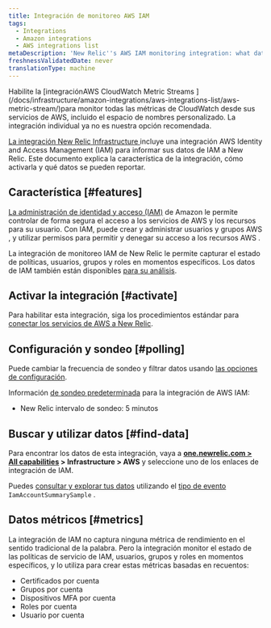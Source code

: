 ```yaml
---
title: Integración de monitoreo AWS IAM
tags:
  - Integrations
  - Amazon integrations
  - AWS integrations list
metaDescription: 'New Relic''s AWS IAM monitoring integration: what data it reports, and how to enable it.'
freshnessValidatedDate: never
translationType: machine
---
```


<Callout variant="important">
  Habilite la [integraciónAWS CloudWatch Metric Streams ](/docs/infrastructure/amazon-integrations/aws-integrations-list/aws-metric-stream/)para monitor todas las métricas de CloudWatch desde sus servicios de AWS, incluido el espacio de nombres personalizado. La integración individual ya no es nuestra opción recomendada.
</Callout>

[La integración New Relic Infrastructure ](/docs/infrastructure/integrations-getting-started/getting-started/introduction-infrastructure-integrations)incluye una integración AWS Identity and Access Management (IAM) para informar sus datos de IAM a New Relic. Este documento explica la característica de la integración, cómo activarla y qué datos se pueden reportar.

## Característica [#features]

[La administración de identidad y acceso (IAM)](https://aws.amazon.com/iam/) de Amazon le permite controlar de forma segura el acceso a los servicios de AWS y los recursos para su usuario. Con IAM, puede crear y administrar usuarios y grupos AWS , y utilizar permisos para permitir y denegar su acceso a los recursos AWS .

La integración de monitoreo IAM de New Relic le permite capturar el estado de políticas, usuarios, grupos y roles en momentos específicos. Los datos de IAM también están disponibles [para su análisis](/docs/infrastructure/infrastructure-integrations/getting-started/connect-aws-integrations-infrastructure#insights).

## Activar la integración [#activate]

Para habilitar esta integración, siga los procedimientos estándar para [conectar los servicios de AWS a New Relic](/docs/infrastructure/infrastructure-integrations/getting-started/connect-aws-integrations-infrastructure).

## Configuración y sondeo [#polling]

Puede cambiar la frecuencia de sondeo y filtrar datos usando [las opciones de configuración](/docs/integrations/new-relic-integrations/getting-started/configure-polling-frequency-data-collection-cloud-integrations).

Información [de sondeo predeterminada](/docs/infrastructure/amazon-integrations/aws-integrations-list/aws-polling-intervals-infrastructure-integrations) para la integración de AWS IAM:

* New Relic intervalo de sondeo: 5 minutos

## Buscar y utilizar datos [#find-data]

Para encontrar los datos de esta integración, vaya a <DNT>**[one.newrelic.com > All capabilities](https://one.newrelic.com/all-capabilities) > Infrastructure > AWS**</DNT> y seleccione uno de los enlaces de integración de IAM.

Puedes [consultar y explorar tus datos](/docs/using-new-relic/data/understand-data/query-new-relic-data) utilizando el [tipo de evento](/docs/data-apis/understand-data/new-relic-data-types/#event-data) `IamAccountSummarySample` .

## Datos métricos [#metrics]

La integración de IAM no captura ninguna métrica de rendimiento en el sentido tradicional de la palabra. Pero la integración monitor el estado de las políticas de servicio de IAM, usuarios, grupos y roles en momentos específicos, y lo utiliza para crear estas métricas basadas en recuentos:

* Certificados por cuenta
* Grupos por cuenta
* Dispositivos MFA por cuenta
* Roles por cuenta
* Usuario por cuenta

